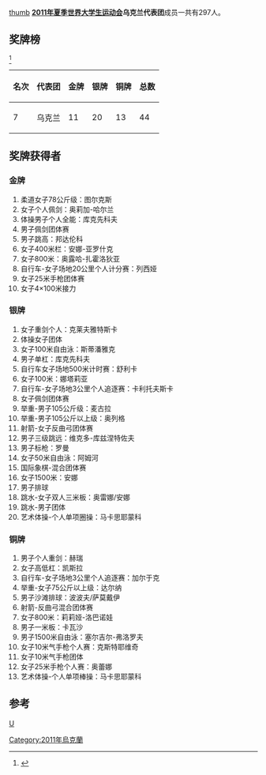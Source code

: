 [[文件:Flag_of_Ukraine.svg|thumb]]
'''[[2011年夏季世界大学生运动会|2011年夏季世界大学生运动会]]乌克兰代表团'''成员一共有297人。

==奖牌榜==
<ref>{{cite web |url=http://match.sz2011.org/Medal/CHI.htm |title=奖牌榜 |archiveurl=https://archive.is/20120714212414/http://match.sz2011.org/Medal/CHI.htm |archivedate=2012-07-14 |deadurl=yes |accessdate=2011-08-24 }}</ref>
{| class="wikitable"
|-
! 名次 !! 代表团 !! 金牌 !! 银牌 !! 铜牌 !! 总数
|-
| 7 || 乌克兰  ||  11 || 20  || 13  ||  44
|}

==奖牌获得者==
===金牌===
#柔道女子78公斤级：图尔克斯
#女子个人佩剑：奥莉加-哈尔兰
#体操男子个人全能：库克先科夫
#男子佩剑团体赛
#男子跳高：邦达伦科
#女子400米栏：安娜-亚罗什克
#女子800米：奥露哈-扎霍洛狄亚
#自行车-女子场地20公里个人计分赛：列西娅
#女子25米手枪团体赛
#女子4×100米接力
===银牌===
#女子重剑个人：克莱夫雅特斯卡
#体操女子团体
#女子100米自由泳：斯蒂潘雅克
#男子单杠：库克先科夫
#自行车女子场地500米计时赛：舒利卡
#女子100米：娜塔莉亚
#自行车-女子场地3公里个人追逐赛：卡利托夫斯卡
#女子佩剑团体赛
#举重-男子105公斤级：麦古拉
#举重-男子105公斤以上级：奥列格
#射箭-女子反曲弓团体赛
#男子三级跳远：维克多-库兹涅特佐夫
#男子标枪：罗曼
#女子50米自由泳：阿姆河
#国际象棋-混合团体赛
#女子1500米：安娜
#男子排球
#跳水-女子双人三米板：奥雷娜/安娜
#跳水-男子团体
#艺术体操-个人单项圈操：马卡思耶蒙科
===铜牌===
#男子个人重剑：赫瑞
#女子高低杠：凯斯拉
#自行车-女子场地3公里个人追逐赛：加尔于克
#举重-女子75公斤以上级：达尔纳
#男子沙滩排球：波波夫/萨莫戴伊
#射箭-反曲弓混合团体赛
#女子800米：莉莉娅-洛巴诺娃
#男子一米板：卡瓦沙
#男子1500米自由泳：塞尔吉尔-弗洛罗夫
#女子10米气手枪个人赛：克斯特耶维奇
#女子10米气手枪团体
#女子25米手枪个人赛：奥蕾娜
#艺术体操-个人单项棒操：马卡思耶蒙科
==参考==
<references/>
{{2011年夏季世界大学生运动会代表团}}
[[分类:2011年夏季世界大学生运动会代表团|U]]
[[Category:2011年烏克蘭|Category:2011年烏克蘭]]